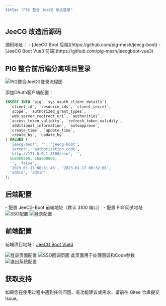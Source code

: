 ```yaml
---
title: "PIG 整合 JeeCG 单点登录"
---
```


## JeeCG 改造后源码

<Warning>
源码地址：
- [JeeCG Boot 后端](https://github.com/pig-mesh/jeecg-boot)
- [JeeCG Boot Vue3 前端](https://github.com/pig-mesh/jeecgboot-vue3)
</Warning>

## PIG 整合前后端分离项目登录

<Frame>
  <img src="https://minio.pigx.vip/alei/2023/01/a073deb5969c26e2e59f7c9327b9fa41.png" alt="PIG整合JeeCG登录流程图" />
</Frame>

添加OAuth客户端配置：

```sql
INSERT INTO `pig`.`sys_oauth_client_details`(
  `client_id`, `resource_ids`, `client_secret`, 
  `scope`, `authorized_grant_types`, 
  `web_server_redirect_uri`, `authorities`, 
  `access_token_validity`, `refresh_token_validity`, 
  `additional_information`, `autoapprove`, 
  `create_time`, `update_time`, 
  `create_by`, `update_by`
) VALUES (
  'jeecg-boot', '', 'jeecg-boot', 
  'server', 'authorization_code', 
  'http://127.0.0.1:3100/sso', '', 
  168000000, 168000000, 
  '', 'false', 
  '2023-01-17 08:31:46', '2023-01-17 09:32:06', 
  'admin', 'admin'
);
```

## 后端配置

<Note>
- 配置 JeeCG-Boot 前端地址（默认 3100 端口）
- 配置 PIG 网关地址
</Note>

<Steps>
  <Step title="增加 SSO 配置">
    <Frame>
      <img src="https://minio.pigx.vip/alei/2023/01/841f482b05aa263356b941a5301b0f5c.png" alt="SSO配置" />
    </Frame>
  </Step>
  <Step title="增加登录方式">
    <Frame>
      <img src="https://minio.pigx.vip/alei/2023/01/d479312b9c2ab8569b19fd8f84d7d6fa.png" alt="登录配置" />
    </Frame>
  </Step>
</Steps>

## 前端配置

前端项目地址：[JeeCG Boot Vue3](https://github.com/pig-mesh/jeecgboot-vue3)

<Steps>
  <Step title="登录页面配置">
    <Frame>
      <img src="https://minio.pigx.vip/alei/2023/01/7c61cb04d291a39c026205bafc25e3c5.png" alt="登录页面配置" />
    </Frame>
  </Step>
  <Step title="增加 SSO 页面">
    <Frame>
      <img src="https://minio.pigx.vip/alei/2023/01/d6eb64a260f87cae36740c7e7cf7abf4.png" alt="SSO回调页面" />
    </Frame>
    <Tip>此页面用于处理回调和Code参数</Tip>
  </Step>
  <Step title="退出系统配置">
    <Frame>
      <img src="https://minio.pigx.vip/alei/2023/01/ecd7091d1ebf3cba98baa8db3ba48aad.png" alt="退出系统配置" />
    </Frame>
  </Step>
</Steps>

## 获取支持

<Card title="遇到问题？" icon="link" href="https://gitee.com/log4j/pig/issues">
  如果您在使用过程中遇到任何问题、有功能建议或需求，请前往 Gitee 仓库提交 Issue。
</Card>

